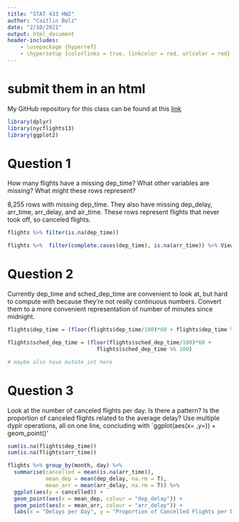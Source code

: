 ```yaml
---
title: "STAT 433 HW2"
author: "Caitlin Bolz"
date: "2/10/2021"
output: html_document
header-includes:
    - \usepackage {hyperref}
    - \hypersetup {colorlinks = true, linkcolor = red, urlcolor = red}
---
```


# submit them in an html

My GitHub repository for this class can be found at this [link](https://github.com/cabolz/STAT433-HW)
```r
library(dplyr)
library(nycflights13)
library(ggplot2)
```


# Question 1
How many flights have a missing dep_time? What other variables are missing? What might these rows represent?

8,255 rows with missing dep_time. They also have missing dep_delay, arr_time, arr_delay, and air_time. These rows represent flights that never took off, so canceled flights.
```r
flights %>% filter(is.na(dep_time))

flights %>%  filter(complete.cases(dep_time), is.na(arr_time)) %>% View
```


# Question 2
Currently dep_time and sched_dep_time are convenient to look at, but hard to compute with because they’re not really continuous numbers. Convert them to a more convenient representation of number of minutes since midnight.

```r
flights$dep_time = (floor(flights$dep_time/100)*60 + flights$dep_time %% 100)

flights$sched_dep_time = (floor(flights$sched_dep_time/100)*60 + 
                            flights$sched_dep_time %% 100)

# maybe also have mutate int here
```



# Question 3
Look at the number of canceled flights per day. Is there a pattern? Is the proportion of canceled flights related to the average delay? Use multiple dyplr operations, all on one line, concluding with `ggplot(aes(x= ,y=)) + geom_point()’
```r
sum(is.na(flights$dep_time))
sum(is.na(flights$arr_time))

```


```r
flights %>% group_by(month, day) %>% 
  summarise(cancelled = mean(is.na(arr_time)),
            mean_dep = mean(dep_delay, na.rm = T),
            mean_arr = mean(arr_delay, na.rm = T)) %>%
  ggplot(aes(y = cancelled)) +
  geom_point(aes(x = mean_dep, colour = "dep_delay")) +
  geom_point(aes(x = mean_arr, colour = "arr_delay")) +
  labs(x = "Delays per Day", y = "Proportion of Cancelled Flights per Day", title = "Average Delay vs Cancelled Flights")
```

```r

```

